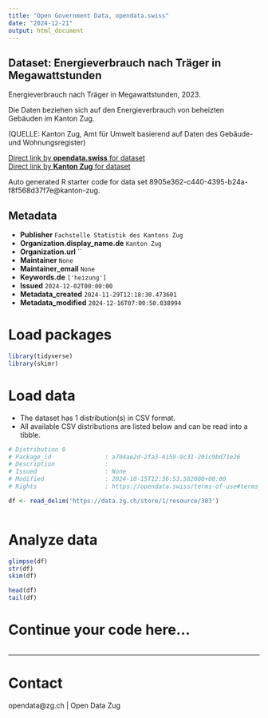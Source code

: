 ```yaml
---
title: "Open Government Data, opendata.swiss"
date: "2024-12-21"
output: html_document
---
```


## Dataset: Energieverbrauch nach Träger in Megawattstunden

Energieverbrauch nach Träger in Megawattstunden, 2023.

Die Daten beziehen sich auf den Energieverbrauch von beheizten Gebäuden im Kanton Zug.

(QUELLE: Kanton Zug, Amt für Umwelt basierend auf Daten des Gebäude- und Wohnungsregister)

[Direct link by **opendata.swiss** for dataset](https://opendata.swiss/de/dataset/energieverbrauch-nach-trager-in-megawattstunden)<br>
[Direct link by **Kanton Zug** for dataset](https://www.zg.ch/behoerden/gesundheitsdirektion/statistikfachstelle/themen/18-energie)

Auto generated R starter code for data set 8905e362-c440-4395-b24a-f8f568d37f7e@kanton-zug.

## Metadata

- **Publisher** `Fachstelle Statistik des Kantons Zug`
- **Organization.display_name.de** `Kanton Zug`
- **Organization.url** ``
- **Maintainer** `None`
- **Maintainer_email** `None`
- **Keywords.de** `['heizung']`
- **Issued** `2024-12-02T00:00:00`
- **Metadata_created** `2024-11-29T12:18:30.473601`
- **Metadata_modified** `2024-12-16T07:00:50.038994`


# Load packages

```r

library(tidyverse)
library(skimr)

```

# Load data

-   The dataset has 1 distribution(s) in CSV format.
-   All available CSV distributions are listed below and can be read into a tibble.

```r

# Distribution 0
# Package_id               : a704ae2d-2fa3-4159-9c31-201c9bd71e26
# Description              : 
# Issued                   : None
# Modified                 : 2024-10-15T12:36:53.582000+00:00
# Rights                   : https://opendata.swiss/terms-of-use#terms_by

df <- read_delim('https://data.zg.ch/store/1/resource/383')



```

# Analyze data

```r

glimpse(df)
str(df)
skim(df)

head(df)
tail(df)

```

# Continue your code here...

```r

```

------------------------------------------------------------------------

# Contact

opendata@zg.ch | Open Data Zug
